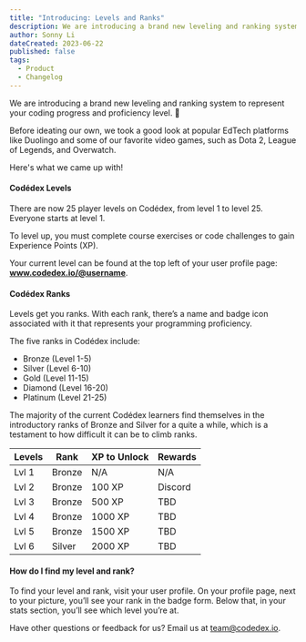 ```yaml
---
title: "Introducing: Levels and Ranks"
description: We are introducing a brand new leveling and ranking system to represent your coding progress and proficiency level. 👾
author: Sonny Li
dateCreated: 2023-06-22
published: false
tags:
  - Product
  - Changelog
---
```


We are introducing a brand new leveling and ranking system to represent your coding progress and proficiency level. 👾

Before ideating our own, we took a good look at popular EdTech platforms like Duolingo and some of our favorite video games, such as Dota 2, League of Legends, and Overwatch. 

Here's what we came up with!

#### Codédex Levels

There are now 25 player levels on Codédex, from level 1 to level 25. Everyone starts at level 1.

To level up, you must complete course exercises or code challenges to gain Experience Points (XP).

Your current level can be found at the top left of your user profile page: **www.codedex.io/@username**.

#### Codédex Ranks

Levels get you ranks. With each rank, there’s a name and badge icon associated with it that represents your programming proficiency.

The five ranks in Codédex include:

- Bronze (Level 1-5)
- Silver (Level 6-10)
- Gold (Level 11-15)
- Diamond (Level 16-20)
- Platinum (Level 21-25)

The majority of the current Codédex learners find themselves in the introductory ranks of Bronze and Silver for a quite a while, which is a testament to how difficult it can be to climb ranks.

| Levels      |  Rank       | XP to Unlock | Rewards |
| ----------- | ----------- | ------------ | ------- |
| Lvl 1       | Bronze      | N/A          | N/A     |
| Lvl 2       | Bronze      | 100 XP       | Discord |
| Lvl 3       | Bronze      | 500 XP       | TBD     |
| Lvl 4       | Bronze      | 1000 XP      | TBD     |
| Lvl 5       | Bronze      | 1500 XP      | TBD     |
| Lvl 6       | Silver      | 2000 XP      | TBD     |

#### How do I find my level and rank?

To find your level and rank, visit your user profile. On your profile page, next to your picture, you’ll see your rank in the badge form. Below that, in your stats section, you’ll see which level you’re at.

Have other questions or feedback for us? Email us at team@codedex.io.
